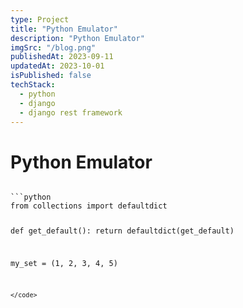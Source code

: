 ```yaml
---
type: Project
title: "Python Emulator"
description: "Python Emulator"
imgSrc: "/blog.png"
publishedAt: 2023-09-11
updatedAt: 2023-10-01
isPublished: false
techStack:
  - python
  - django
  - django rest framework
---
```


# Python Emulator

<code>
```python
from collections import defaultdict

def get_default():
return defaultdict(get_default)

my_set = (1, 2, 3, 4, 5)

```
</code>
